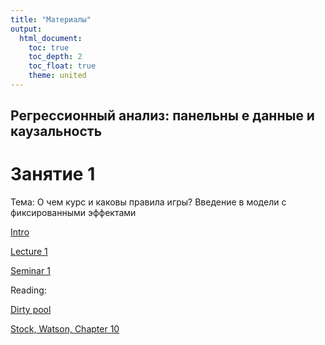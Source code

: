 ```yaml
---
title: "Материалы"
output: 
  html_document:
    toc: true
    toc_depth: 2
    toc_float: true
    theme: united
---
```

## Регрессионный анализ: панельны е данные и каузальность
 
# Занятие 1
 
Тема: О чем курс и каковы правила игры? Введение в модели с фиксированными эффектами
  
<a href="MSA_intro.pdf" title=>Intro</a> 
 
<a href="MSA_lecture1.pdf" title=>Lecture 1</a> 
 
<a href="MSA_seminar_1.pdf" title=>Seminar 1</a> 
 
Reading: 

<a href="Green et al., Dirty pool.pdf" title=>Dirty pool</a>  

<a href="https://yadi.sk/i/4YsEBveY1j4nUw" title=>Stock, Watson, Chapter 10</a>  








